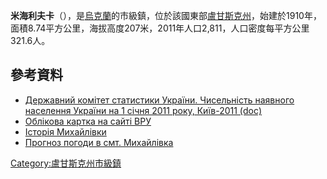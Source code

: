 {{No footnotes|time=2015-09-16T15:08:37+00:00}}
{{coord|48|4|6|N|39|15|48|E|scale:30000|display=title}}

'''米海利夫卡'''（{{lang-uk|Михайлівка}}），是[[烏克蘭|烏克蘭]]的市級鎮，位於該國東部[[盧甘斯克州|盧甘斯克州]]，始建於1910年，面積8.74平方公里，海拔高度207米，2011年人口2,811，人口密度每平方公里321.6人。

==參考資料==
*[https://web.archive.org/web/20121010205321/http://stat6.stat.lviv.ua/PXWEB2007/ukr/publ/2011/chnas.zip Державний комітет статистики України. Чисельність наявного населення України на 1 січня 2011 року, Київ-2011 (doc)]
* [http://gska2.rada.gov.ua/pls/z7502/A005?rdat1=20.10.2003&rf7571=19006 Облікова картка на сайті ВРУ]{{dead link|date=2018年4月 |bot=InternetArchiveBot |fix-attempted=yes }}
* [https://web.archive.org/web/20160304195006/http://rov.loga.gov.ua/councils/mihrada/mihselo/?template=33 Історія Михайлівки] 
* [http://weather.in.ua/ua/lyganskaja/15883 Прогноз погоди в смт. Михайлівка] {{Wayback|url=http://weather.in.ua/ua/lyganskaja/15883 |date=20160204211951 }}

{{DEFAULTSORT:Михайлівка}}
[[Category:盧甘斯克州市級鎮|Category:盧甘斯克州市級鎮]]


{{Luhansk-geo-stub}}